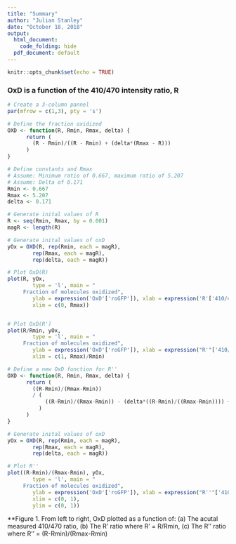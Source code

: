 ---
title: "Summary"
author: "Julian Stanley"
date: "October 18, 2018"
output: 
  html_document:
    code_folding: hide
  pdf_document: default
---

```{r setup, include=FALSE}
knitr::opts_chunk$set(echo = TRUE)
```


### OxD is a function of the 410/470 intensity ratio, R
```{r}
# Create a 3-column pannel
par(mfrow = c(1,3), pty = 's')

# Define the fraction oxidized
OXD <- function(R, Rmin, Rmax, delta) {
      return (
        (R - Rmin)/((R - Rmin) + (delta*(Rmax - R)))
      )
}

# Define constants and Rmax
# Assume: Minimum ratio of 0.667, maximum ratio of 5.207
# Assume: Delta of 0.171
Rmin <- 0.667
Rmax <- 5.207
delta <- 0.171

# Generate inital values of R
R <- seq(Rmin, Rmax, by = 0.001)
magR <- length(R)

# Generate inital values of oxD
yOx = OXD(R, rep(Rmin, each = magR), 
        rep(Rmax, each = magR), 
        rep(delta, each = magR))

# Plot OxD(R)
plot(R, yOx,
        type = 'l', main = "
     Fraction of molecules oxidized",
        ylab = expression('OxD'['roGFP']), xlab = expression('R'['410/470']),
        xlim = c(0, Rmax))


# Plot OxD(R')
plot(R/Rmin, yOx,
        type = 'l', main = "
     Fraction of molecules oxidized",
        ylab = expression('OxD'['roGFP']), xlab = expression("R'"['410/470']),
        xlim = c(1, Rmax)/Rmin)

# Define a new OxD function for R''
OXD <- function(R, Rmin, Rmax, delta) {
      return (
        ((R-Rmin)/(Rmax-Rmin))
        / ( 
            ((R-Rmin)/(Rmax-Rmin)) - (delta*((R-Rmin)/((Rmax-Rmin)))) + delta
          )
      )
}

# Generate inital values of oxD
yOx = OXD(R, rep(Rmin, each = magR), 
        rep(Rmax, each = magR), 
        rep(delta, each = magR))

# Plot R''
plot((R-Rmin)/(Rmax-Rmin), yOx,
        type = 'l', main = "
     Fraction of molecules oxidized",
        ylab = expression('OxD'['roGFP']), xlab = expression("R''"['410/470']),
        xlim = c(0, 1),
        ylim = c(0, 1))

```




**Figure 1. From left to right, OxD plotted as a function of: (a) The acutal measured 410/470 ratio, (b) The R' ratio where R' = R/Rmin, (c) The R'' ratio where R'' = (R-Rmin)/(Rmax-Rmin)